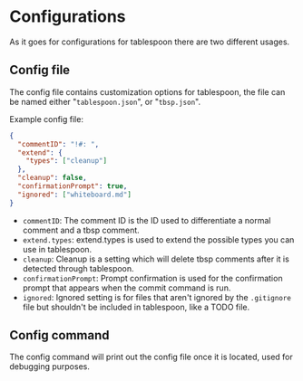 
<Page/>

# Configurations

As it goes for configurations for tablespoon there are two different usages.

## Config file
The config file contains customization options for tablespoon, the file can be named either "`tablespoon.json`", or "`tbsp.json`".

Example config file:
```json
{
  "commentID": "!#: ",
  "extend": {
    "types": ["cleanup"]
  },
  "cleanup": false,
  "confirmationPrompt": true,
  "ignored": ["whiteboard.md"]
}
```

- `commentID`: The comment ID is the ID used to differentiate a normal comment and a tbsp comment.
- `extend.types`: extend.types is used to extend the possible types you can use in tablespoon.
- `cleanup`: Cleanup is a setting which will delete tbsp comments after it is detected through tablespoon.
- `confirmationPrompt`: Prompt confirmation is used for the confirmation prompt that appears when the commit command is run.
- `ignored`: Ignored setting is for files that aren't ignored by the `.gitignore` file but shouldn't be included in tablespoon, like a TODO file.

## Config command

The config command will print out the config file once it is located, used for debugging purposes.